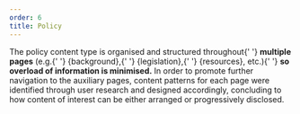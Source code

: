 ```yaml
---
order: 6
title: Policy
---
```



<Paragraph size="lead">
  The policy content type is organised and structured throughout{' '}
  <strong>multiple pages</strong> (e.g.{' '}
  {<Link to="/ec/content-types/policy/background/usage/">background</Link>},{' '}
  {<Link to="/ec/content-types/policy/legislation/usage/">legislation</Link>},{' '}
  {<Link to="/ec/content-types/policy/resources/usage/">resources</Link>}, etc.){' '}
  <strong>so overload of information is minimised.</strong>
</Paragraph>
<Paragraph size="lead">
  In order to promote further navigation to the auxiliary pages, content
  patterns for each page were identified through user research and designed
  accordingly, concluding to how content of interest can be either arranged or
  progressively disclosed.
</Paragraph>
